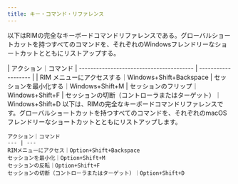 ```yaml
---
title: キー・コマンド・リファレンス
---
```



<Windows>
以下はRIMの完全なキーボードコマンドリファレンスである。グローバルショートカットを持つすべてのコマンドを、それぞれのWindowsフレンドリーなショートカットとともにリストアップする。

| アクション｜コマンド
| ---------------------------------------- | ------------------- |
| RIM メニューにアクセスする｜Windows+Shift+Backspace
| セッションを最小化する｜Windows+Shift+M
| セッションのフリップ｜Windows+Shift+F
| セッションの切断（コントローラまたはターゲット）｜Windows+Shift+D
</Windows>
<MacOS>
以下は、RIMの完全なキーボードコマンドリファレンスです。グローバルショートカットを持つすべてのコマンドを、それぞれのmacOSフレンドリーなショートカットとともにリストアップします。

    アクション｜コマンド
    --- | ---
    RIMメニューにアクセス｜Option+Shift+Backspace
    セッションを最小化｜Option+Shift+M
    セッションの反転｜Option+Shift+F
    セッションの切断（コントローラまたはターゲット）｜Option+Shift+D
</MacOS>
